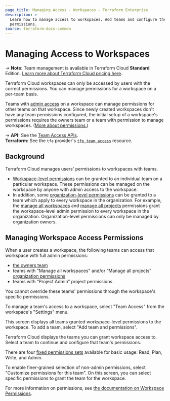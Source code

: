 ```yaml
---
page_title: Managing Access - Workspaces - Terraform Enterprise
description: >-
  Learn how to manage access to workspaces. Add teams and configure their
  permissions.
source: terraform-docs-common
---
```


# Managing Access to Workspaces

<!-- BEGIN: TFC:only name:pnp-callout -->
-> **Note:** Team management is available in Terraform Cloud **Standard** Edition. [Learn more about Terraform Cloud pricing here](https://www.hashicorp.com/products/terraform/pricing).
<!-- END: TFC:only name:pnp-callout -->

Terraform Cloud workspaces can only be accessed by users with the correct permissions. You can manage permissions for a workspace on a per-team basis.

Teams with [admin access](/terraform/enterprise/users-teams-organizations/permissions) on a workspace can manage permissions for other teams on that workspace. Since newly created workspaces don't have any team permissions configured, the initial setup of a workspace's permissions requires the owners team or a team with permission to manage workspaces. ([More about permissions.](/terraform/enterprise/users-teams-organizations/permissions))

[permissions-citation]: #intentionally-unused---keep-for-maintainers

-> **API:** See the [Team Access APIs](/terraform/enterprise/api-docs/team-access). <br/>
**Terraform:** See the `tfe` provider's [`tfe_team_access`](https://registry.terraform.io/providers/hashicorp/tfe/latest/docs/resources/team_access) resource.

## Background

Terraform Cloud manages users' permissions to workspaces with teams.

-   [Workspace-level permissions](/terraform/enterprise/users-teams-organizations/permissions#workspace-permissions) can be granted to an individual team on a particular workspace. These permissions can be managed on the workspace by anyone with admin access to the workspace.
-   In addition, some [organization-level permissions](/terraform/enterprise/users-teams-organizations/permissions#organization-permissions) can be granted to a team which apply to every workspace in the organization. For example, the
    [manage all workspaces](/terraform/enterprise/users-teams-organizations/permissions#manage-all-workspaces) and [manage all projects](/terraform/enterprise/users-teams-organizations/permissions#manage-all-projects) permissions grant the workspace-level admin permission to every workspace in the organization. Organization-level permissions can only be managed by organization owners.

## Managing Workspace Access Permissions

When a user creates a workspace, the following teams can access that workspace with full admin permissions:

-   [the owners team](/terraform/enterprise/users-teams-organizations/teams#the-owners-team)
-   teams with "Manage all workspaces" and/or “Manage all projects” [organization permissions](/terraform/enterprise/users-teams-organizations/permissions#project-permissions)
-   teams with “Project Admin” project permissions

You cannot override these teams' permissions through the workspace's specific permissions.

To manage a team's access to a workspace, select "Team Access" from the workspace's "Settings" menu.

This screen displays all teams granted workspace-level permissions to the workspace. To add a team, select "Add team and permissions".

Terraform Cloud displays the teams you can grant workspace access to. Select a team to continue and configure that team's permissions.

There are four [fixed permissions sets](/terraform/enterprise/users-teams-organizations/permissions#fixed-permission-sets) available for basic usage: Read, Plan, Write, and Admin.

To enable finer-grained selection of non-admin permissions, select "Customize permissions for this team". On this screen, you can select specific permissions to grant the team for the workspace. 

For more information on permissions, see [the documentation on Workspace Permissions](/terraform/enterprise/users-teams-organizations/permissions#workspace-permissions).
